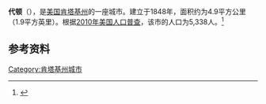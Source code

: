 {{Infobox City 
|chinese_name = 代顿
|official_name = Dayton
|image_flag = 
|image_seal = 
|image_skyline = 
|image_map = KYMap-doton-Dayton.PNG
|map_caption =
|subdivision_type = [[國家|國家]]
|subdivision_name = {{USA}}
|leader_title = 
|leader_name = 
|subdivision_type1 = [[美國行政區劃|州]]
|subdivision_name1 = [[肯塔基州|肯塔基州]]
|subdivision_type2 = [[肯塔基州行政区划|县]]
|subdivision_name2 = Campbell
|found_title            = 正式立市
|found_date             = 1848年
|area_total = 4.9
|area_land = 
|area_water = 
|population_as_of = 2010
|population_total = 5,338
|population_density = 
|timezone = 
|utc_offset = 
|timezone_DST = 
|utc_offset_DST = 
}}

'''代顿'''（{{lang-en|'''Dayton'''}}），是[[美国|美国]][[肯塔基州|肯塔基州]]的一座城市。建立于1848年，面积约为4.9平方公里（1.9平方英里）。根据[[2010年美国人口普查|2010年美国人口普查]]，该市的人口为5,338人。<ref name=census>{{cite web |url = http://www.census.gov/prod/www/abs/decennial/ |title = Census of Population and Housing |publisher = U.S. Census Bureau |accessdate = November 18, 2011 |archive-url = https://web.archive.org/web/20060208103743/http://www.census.gov/prod/www/abs/decennial/ |archive-date = 2006-02-08 |dead-url = yes }}</ref>

== 参考资料 ==
{{reflist}}

[[Category:肯塔基州城市|Category:肯塔基州城市]]


{{Kentucky-stub}}
